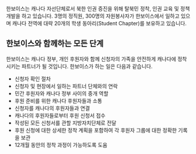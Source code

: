 
한보이스는 캐나다 자선단체로서 북한 인권 증진을 위해 탈북민 정착, 인권 교육 및 정책 개발을 하고 있습니다. 3명의 정직원, 300명의 자원봉사자가 한보이스에서 일하고 있으며 캐나다 전역에 대략 20개의 학생 동아리(Student Chapter)를 보유하고 있습니다.

## 한보이스와 함께하는 모든 단계

한보이스는 캐나다 정부, 개인 후원자와 함께 신청자의 가족을 안전하게 캐나다에 정착시키는 파트너가 될 것입니다. 한보이스가 하는 일은 다음과 같습니다.

- 신청자 확인 절차
- 신청자 및 현장에서 일하는 파트너 단체와의 연락
- 민간 후원자와 캐나다 정부 사이의 중개 역할
- 후원 준비를 위한 캐나다 후원자들과 소통
- 신청자를 캐나다의 후원자들과 연결
- 캐나다의 후원자들로부터 후원 신청서 접수
- 작성된 모든 신청서를 관할 지방자치단체로 전달
- 후원 신청에 대한 상세한 정착 계획을 포함하여 각 후원자 그룹에 대한 정확한 기록을 보관
- 12개월 동안의 정착 과정이 가능하도록 도움
